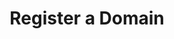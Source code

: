 ---
title: "Register a Domain"
openapi: "POST /api/v2/domains/{domain}/register"
sidebarTitle: "Register a Domain"
description: "This endpoint allows users to register a domain by performing the following steps:

        1. Check domain availability at the registry.
        2. Create contact handles in the registry.
        3. Start domain registration at the registry."
---